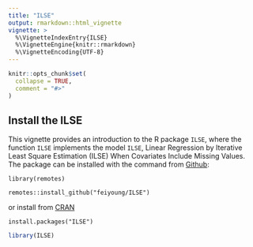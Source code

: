 ```yaml
---
title: "ILSE"
output: rmarkdown::html_vignette
vignette: >
  %\VignetteIndexEntry{ILSE}
  %\VignetteEngine{knitr::rmarkdown}
  %\VignetteEncoding{UTF-8}
---
```


```r
knitr::opts_chunk$set(
  collapse = TRUE,
  comment = "#>"
)
```
## Install the ILSE
This vignette provides an introduction to the R package `ILSE`, where the function `ILSE` implements the model `ILSE`, Linear Regression by Iterative Least Square Estimation (ILSE) When Covariates Include Missing Values.
The package can be installed with the command from [Github](https://github.com/feiyoung/ILSE):

`library(remotes)`

`remotes::install_github("feiyoung/ILSE")`

or install from [CRAN](https://cran.r-project.org/)

`install.packages("ILSE")`


```r
library(ILSE)
```
